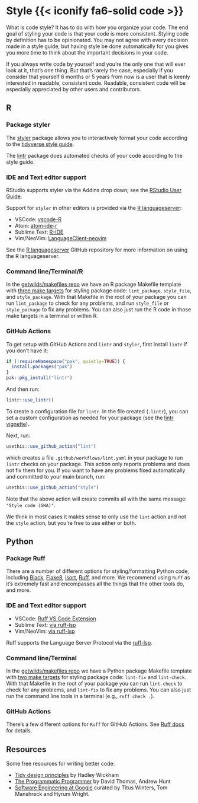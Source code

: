 # Style {{< iconify fa6-solid code >}} {#sec-style}

What is code style? It has to do with how you organize your code. The end goal of styling your code is that your code is more consistent. Styling code by definition has to be opinionated. You may not agree with every decision made in a style guide, but having style be done automatically for you gives you more time to think about the important decisions in your code.

If you always write code by yourself and you're the only one that will ever look at it, that's one thing. But that's rarely the case, especially if you consider that yourself 6 months or 5 years from now is a user that is keenly interested in readable, consistent code. Readable, consistent code will be especially appreciated by other users and contributors.

## R

### Package styler

The [styler][] package allows you to interactively format your code according to the [tidyverse style guide][tidystyle].

The [lintr][] package does automated checks of your code according to the style guide.

### IDE and Text editor support

RStudio supports styler via the Addins drop down; see the [RStudio User Guide][rstudioguide].

Support for `styler` in other editors is provided via the [R languageserver][languageserver]:

* VSCode: [vscode-R](https://github.com/REditorSupport/vscode-R)
* Atom: [atom-ide-r](https://github.com/REditorSupport/atom-ide-r)
* Sublime Text: [R-IDE](https://github.com/REditorSupport/sublime-ide-r)
* Vim/NeoVim: [LanguageClient-neovim](https://github.com/autozimu/LanguageClient-neovim)

See the [R languageserver][languageserver] GitHub repository for more information on using the R languageserver.

### Command line/Terminal/R

In the [getwilds/makefiles repo](https://github.com/getwilds/makefiles) we have an R package Makefile template with [three make targets](https://github.com/getwilds/makefiles/blob/main/R/Makefile#L31-L40) for styling package code: `lint_package`, `style_file`, and `style_package`. With that Makefile in the root of your package you can run `lint_package` to check for any problems, and run `style_file` or `style_package` to fix any problems. You can also just run the R code in those make targets in a terminal or within R.

### GitHub Actions

To get setup with GitHub Actions and `lintr` and `styler`, first install `lintr` if you don't have it:

```r
if (!requireNamespace("pak", quietly=TRUE)) {
  install.packages("pak")
}
pak::pkg_install("lintr")
```

And then run:

```r
lintr::use_lintr()
```

To create a configuration file for `lintr`. In the file created (`.lintr`), you can set a custom configuration as needed for your package (see the [lintr vignette](https://lintr.r-lib.org/articles/lintr.html)).

Next, run:

```r
usethis::use_github_action("lint")
```

which creates a file `.github/workflows/lint.yaml` in your package to run `lintr` checks on your package. This action only reports problems and does not fix them for you. If you want to have any problems fixed automatically and committed to your main branch, run:

```r
usethis::use_github_action("style")
```

Note that the above action will create commits all with the same message: `"Style code (GHA)"`.

We think in most cases it makes sense to only use the `lint` action and not the `style` action, but you're free to use either or both.

## Python

### Package Ruff

There are a number of different options for styling/formatting Python code, including [Black][], [Flake8][], [isort][], [Ruff][], and more. We recommend using `Ruff` as it's extremely fast and encompasses all the things that the other tools do, and more.

### IDE and Text editor support

* VSCode: [Ruff VS Code Extension](https://docs.astral.sh/ruff/integrations/#vs-code-official)
* Sublime Text: [via ruff-lsp][ruff-lsp]
* Vim/NeoVim: [via ruff-lsp](https://docs.astral.sh/ruff/integrations/#vim-neovim)

Ruff supports the Language Server Protocol via the [ruff-lsp][].

### Command line/Terminal

In the [getwilds/makefiles repo](https://github.com/getwilds/makefiles) we have a Python package Makefile template with [two make targets](https://github.com/getwilds/makefiles/blob/main/Python/Makefile#L40-L48) for styling package code: `lint-fix` and `lint-check`. With that Makefile in the root of your package you can run `lint-check` to check for any problems, and `lint-fix` to fix any problems. You can also just run the command line tools in a terminal (e.g., `ruff check .`).

### GitHub Actions

There's a few different options for `Ruff` for GitHub Actions. See [Ruff docs](https://docs.astral.sh/ruff/integrations/#github-actions) for details.


## Resources

Some free resources for writing better code:

- [Tidy design principles](https://design.tidyverse.org/) by Hadley Wickham
- [The Programmatic Programmer](https://pragprog.com/titles/tpp20/the-pragmatic-programmer-20th-anniversary-edition/) by David Thomas, Andrew Hunt
- [Software Engineering at Google](https://abseil.io/resources/swe-book) curated by Titus Winters, Tom Manshreck and Hyrum Wright.

[tidystyle]: https://style.tidyverse.org/
[styler]: https://styler.r-lib.org/
[lintr]: https://lintr.r-lib.org/
[languageserver]: https://github.com/REditorSupport/languageserver
[rstudioguide]: https://docs.posit.co/ide/user/ide/guide/productivity/add-ins.html
[Ruff]: https://docs.astral.sh/ruff
[Black]: https://github.com/psf/black
[Flake8]: https://pypi.org/project/flake8/
[isort]: https://pypi.org/project/isort/
[ruff-lsp]: https://docs.astral.sh/ruff/integrations/#language-server-protocol-official
